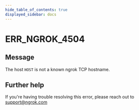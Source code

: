 ```yaml
---
hide_table_of_contents: true
displayed_sidebar: docs
---
```



# ERR_NGROK_4504

## Message

The host `HOST` is not a known ngrok TCP hostname.

<ErrorDetails error="err_ngrok_4504" />

## Further help

If you're having trouble resolving this error, please reach out to [support@ngrok.com](mailto:support@ngrok.com?subject=Help%20with%20ERR_NGROK_4504)
